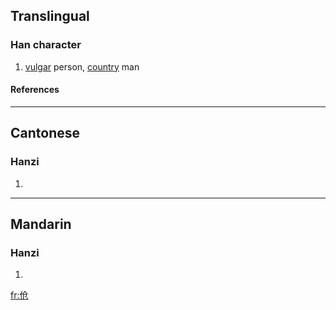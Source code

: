 {{see|傖}}

==Translingual==
===Han character===
{{Han char|rn=9|rad=人|as=04|sn=6|four=|canj=人人尸山 (OOSU)}}
# [[vulgar]] person, [[country]] man
====References====
{{Han ref|kx=0096.121|hdz=10124.140|uh=4F27|ud=20263}}
----

==Cantonese==
===Hanzi===
{{yue-hanzi|jyut=|y=chaang4, chong1}}
# {{defn|Cantonese}}
----
==Mandarin==
===Hanzi===
{{cmn-hanzi|tra=傖|pin=[[cāng]] ([[cang1]])|wg=ts'ang<sup>1</sup>}}
# {{defn|Mandarin}}




[[fr:伧]]